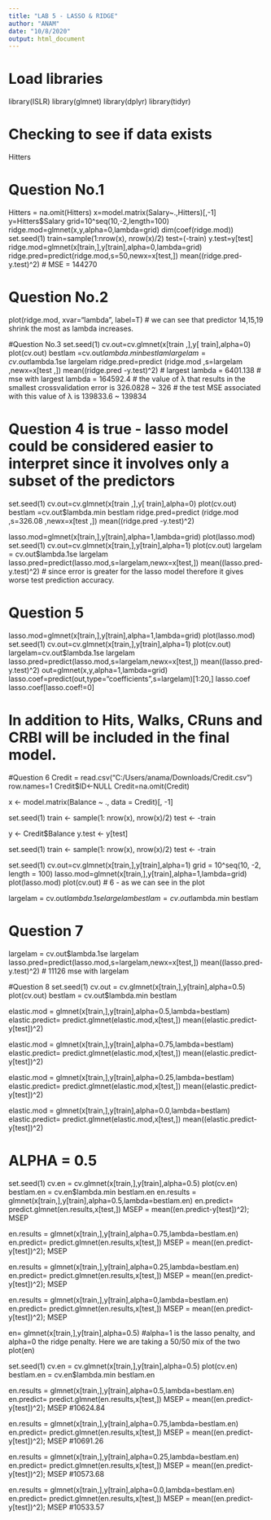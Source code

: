 ---
title: "LAB 5 - LASSO & RIDGE"
author: "ANAM"
date: "10/8/2020"
output: html_document
---

# Load libraries
library(ISLR)
library(glmnet)
library(dplyr)
library(tidyr)

# Checking to see if data exists
Hitters

# Question No.1
Hitters = na.omit(Hitters)
x=model.matrix(Salary~.,Hitters)[,-1]
y=Hitters$Salary
grid=10^seq(10,-2,length=100)
ridge.mod=glmnet(x,y,alpha=0,lambda=grid)
dim(coef(ridge.mod))
set.seed(1)
train=sample(1:nrow(x), nrow(x)/2)
test=(-train)
y.test=y[test]
ridge.mod=glmnet(x[train,],y[train],alpha=0,lambda=grid)
ridge.pred=predict(ridge.mod,s=50,newx=x[test,])
mean((ridge.pred-y.test)^2)
# MSE = 144270

# Question No.2 
plot(ridge.mod, xvar="lambda", label=T)
# we can see that predictor 14,15,19 shrink the most as lambda increases. 

#Question No.3
set.seed(1)
cv.out=cv.glmnet(x[train ,],y[ train],alpha=0)
plot(cv.out)
bestlam =cv.out$lambda.min
bestlam
largelam = cv.out$lambda.1se
largelam
ridge.pred=predict (ridge.mod ,s=largelam ,newx=x[test ,])
mean((ridge.pred -y.test)^2)
# largest lambda = 6401.138
# mse with largest lambda = 164592.4
# the value of λ that results in the smallest crossvalidation error is 326.0828 ~ 326
# the test MSE associated with this value of λ is 139833.6 ~ 139834

# Question 4 is true - lasso model could be considered easier to interpret since it involves only a subset of the predictors
set.seed(1)
cv.out=cv.glmnet(x[train ,],y[ train],alpha=0)
plot(cv.out)
bestlam =cv.out$lambda.min
bestlam
ridge.pred=predict (ridge.mod ,s=326.08 ,newx=x[test ,])
mean((ridge.pred -y.test)^2)

lasso.mod=glmnet(x[train,],y[train],alpha=1,lambda=grid)
plot(lasso.mod)
set.seed(1)
cv.out=cv.glmnet(x[train,],y[train],alpha=1)
plot(cv.out)
largelam = cv.out$lambda.1se
largelam
lasso.pred=predict(lasso.mod,s=largelam,newx=x[test,])
mean((lasso.pred-y.test)^2)
# since error is greater for the lasso model therefore it gives worse test prediction accuracy.


# Question 5
lasso.mod=glmnet(x[train,],y[train],alpha=1,lambda=grid)
plot(lasso.mod)
set.seed(1)
cv.out=cv.glmnet(x[train,],y[train],alpha=1)
plot(cv.out)
largelam=cv.out$lambda.1se
largelam
lasso.pred=predict(lasso.mod,s=largelam,newx=x[test,])
mean((lasso.pred-y.test)^2)
out=glmnet(x,y,alpha=1,lambda=grid)
lasso.coef=predict(out,type="coefficients",s=largelam)[1:20,]
lasso.coef
lasso.coef[lasso.coef!=0]

# In addition to Hits, Walks, CRuns and CRBI  will be included in the final model.

#Question 6
Credit = read.csv("C:/Users/anama/Downloads/Credit.csv")
row.names=1
Credit$ID<-NULL
Credit=na.omit(Credit)

 x <- model.matrix(Balance ~ ., data = Credit)[, -1]


set.seed(1)
train <- sample(1: nrow(x), nrow(x)/2)
test <- -train

y <- Credit$Balance
y.test <- y[test]

set.seed(1)
train <- sample(1: nrow(x), nrow(x)/2)
test <- -train

set.seed(1)
cv.out=cv.glmnet(x[train,],y[train],alpha=1)
grid = 10^seq(10, -2, length = 100)
lasso.mod=glmnet(x[train,],y[train],alpha=1,lambda=grid)
plot(lasso.mod)
plot(cv.out)
# 6 - as we can see in the plot

largelam = cv.out$lambda.1se
largelam
bestlam = cv.out$lambda.min
bestlam



# Question 7
largelam = cv.out$lambda.1se
largelam
lasso.pred=predict(lasso.mod,s=largelam,newx=x[test,])
mean((lasso.pred-y.test)^2)
# 11126 mse with largelam

#Question 8
set.seed(1)
cv.out = cv.glmnet(x[train,],y[train],alpha=0.5)
plot(cv.out)
bestlam = cv.out$lambda.min
bestlam

elastic.mod = glmnet(x[train,],y[train],alpha=0.5,lambda=bestlam)
elastic.predict= predict.glmnet(elastic.mod,x[test,])
mean((elastic.predict-y[test])^2)

elastic.mod = glmnet(x[train,],y[train],alpha=0.75,lambda=bestlam)
elastic.predict= predict.glmnet(elastic.mod,x[test,])
mean((elastic.predict-y[test])^2)

elastic.mod = glmnet(x[train,],y[train],alpha=0.25,lambda=bestlam)
elastic.predict= predict.glmnet(elastic.mod,x[test,])
mean((elastic.predict-y[test])^2)

elastic.mod = glmnet(x[train,],y[train],alpha=0.0,lambda=bestlam)
elastic.predict= predict.glmnet(elastic.mod,x[test,])
mean((elastic.predict-y[test])^2)


# ALPHA = 0.5
set.seed(1)
cv.en = cv.glmnet(x[train,],y[train],alpha=0.5)
plot(cv.en)
bestlam.en = cv.en$lambda.min
bestlam.en
en.results = glmnet(x[train,],y[train],alpha=0.5,lambda=bestlam.en)
en.predict= predict.glmnet(en.results,x[test,])
MSEP = mean((en.predict-y[test])^2); MSEP

en.results = glmnet(x[train,],y[train],alpha=0.75,lambda=bestlam.en)
en.predict= predict.glmnet(en.results,x[test,])
MSEP = mean((en.predict-y[test])^2); MSEP

en.results = glmnet(x[train,],y[train],alpha=0.25,lambda=bestlam.en)
en.predict= predict.glmnet(en.results,x[test,])
MSEP = mean((en.predict-y[test])^2); MSEP

en.results = glmnet(x[train,],y[train],alpha=0,lambda=bestlam.en)
en.predict= predict.glmnet(en.results,x[test,])
MSEP = mean((en.predict-y[test])^2); MSEP



en= glmnet(x[train,],y[train],alpha=0.5) #alpha=1 is the lasso penalty, and alpha=0 the ridge penalty. Here we are taking a 50/50 mix of the two
plot(en)

set.seed(1)
cv.en = cv.glmnet(x[train,],y[train],alpha=0.5)
plot(cv.en)
bestlam.en = cv.en$lambda.min
bestlam.en

en.results = glmnet(x[train,],y[train],alpha=0.5,lambda=bestlam.en)
en.predict= predict.glmnet(en.results,x[test,])
MSEP = mean((en.predict-y[test])^2); MSEP #10624.84

en.results = glmnet(x[train,],y[train],alpha=0.75,lambda=bestlam.en)
en.predict= predict.glmnet(en.results,x[test,])
MSEP = mean((en.predict-y[test])^2); MSEP #10691.26

en.results = glmnet(x[train,],y[train],alpha=0.25,lambda=bestlam.en)
en.predict= predict.glmnet(en.results,x[test,])
MSEP = mean((en.predict-y[test])^2); MSEP #10573.68

en.results = glmnet(x[train,],y[train],alpha=0.0,lambda=bestlam.en)
en.predict= predict.glmnet(en.results,x[test,])
MSEP = mean((en.predict-y[test])^2); MSEP #10533.57







